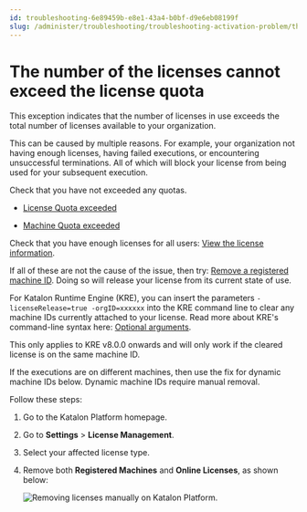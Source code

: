 ```yaml
---
id: troubleshooting-6e89459b-e8e1-43a4-b0bf-d9e6eb08199f
slug: /administer/troubleshooting/troubleshooting-activation-problem/the-number-of-the-licenses-cannot-exceed-the-license-quota
---
```


# The number of the licenses cannot exceed the license quota

This exception indicates that the number of licenses in use exceeds the total number of licenses available to your organization.

This can be caused by multiple reasons. For example, your organization not having enough licenses, having failed executions, or encountering unsuccessful terminations. All of which will block your license from being used for your subsequent execution.

Check that you have not exceeded any quotas.

-   [License Quota exceeded](/administer/troubleshooting/troubleshooting-activation-problem/license-quota-exceeded)

-   [Machine Quota exceeded](/administer/troubleshooting/troubleshooting-activation-problem/machine-quota-exceeded)


Check that you have enough licenses for all users: [View the license information](/administer/administration-tasks/license-management/manage-katalon-licenses#).

If all of these are not the cause of the issue, then try: [Remove a registered machine ID](/administer/administration-tasks/license-management/remove-a-license#). Doing so will release your license from its current state of use.

For Katalon Runtime Engine \(KRE\), you can insert the parameters <code>-licenseRelease=true -orgID=xxxxxx</code> into the KRE command line to clear any machine IDs currently attached to your license. Read more about KRE's command-line syntax here: [Optional arguments](/execute/katalon-runtime-engine/command-line-syntax-in-katalon-runtime-engine#).

This only applies to KRE v8.0.0 onwards and will only work if the cleared license is on the same machine ID.

If the executions are on different machines, then use the fix for dynamic machine IDs below. Dynamic machine IDs require manual removal.

Follow these steps:

1.  Go to the Katalon Platform homepage.

2.  Go to **Settings** &gt; **License Management**.

3.  Select your affected license type.

4.  Remove both **Registered Machines** and **Online Licenses**, as shown below:

    <img src="/doc_images/Documents/Administer/Troubleshooting/Troubleshoot/troubleshoot-activation-problems/Troubleshooting/image/The_number_of_the_licenses_cannot_exceed_the_license_quota.jpeg" width={800} alt="Removing licenses manually on Katalon Platform." />